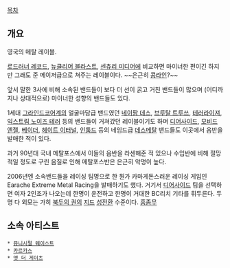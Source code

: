 [[목차]]

== 개요 ==

영국의 메탈 레이블.

[[로드러너 레코드]], [[뉴클리어 블라스트]], [[센츄리 미디어]]에 비교하면 마이너한 편이긴 하지만 그래도 준 메이저급으로 쳐주는 레이블이다. ~~은근히 [[콩라인]]?~~

앞서 말한 3사에 비해 소속된 밴드들이 보다 더 선이 굵고 거친 밴드들이 많으며 (어디까지나 상대적으로) 마이너한 성향의 밴드들도 있다.

1세대 [[그라인드코어]]계의 얼굴마담급 밴드였던 [[네이팜 데스]], [[브루탈 트루쓰]], [[테러라이져]], [[익스트림 노이즈 테러]] 등의 밴드들이 거쳐갔던 레이블이기도 하며 [[디어사이드]], [[모비드 엔젤]], [[베이더]], [[헤이트 이터널]], [[인툼드]] 등의 네임드급 [[데스메탈]] 밴드들도 이곳에서 음반을 발매한 적이 있다.

과거 90년대 국내 메탈포스에서 이들의 음반을 라센해준 적 있으나 수입반에 비해 절망적일 정도로 구린 음질로 인해 메탈포스반은 은근히 악명이 높다.

2006년엔 소속밴드들을 레이싱 팀명으로 한 뭔가 카마게돈스러운 레이싱 게임인 Earache Extreme Metal Racing을 발매하기도 했다. 거기서 [[디어사이드]] 팀을 선택하면 여자 2인조가 나오는데 한명이 운전하고 한명이 거대한 BC리치 기타를 휘두른다. 두명 다 외모는 가히 [[북두의 권]]의 [[지드]] [[성전환]] 수준이다. [[흠좀무]]



== 소속 아티스트 ==

 * [[뮤니시펄 웨이스트]]
 * [[카르카스]]
 * [[앳 더 게이츠]] 
